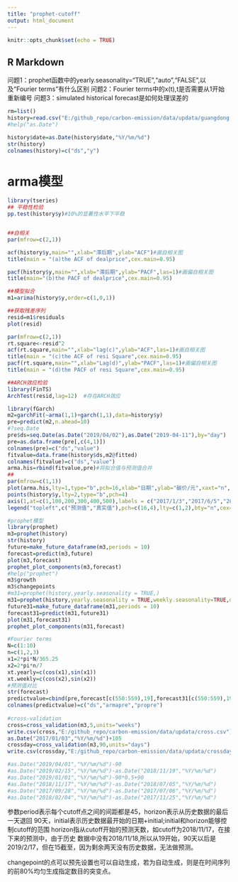 ```yaml
---
title: "prophet-cutoff"
output: html_document
---
```


```r
knitr::opts_chunk$set(echo = TRUE)
```

## R Markdown

问题1：prophet函数中的yearly.seasonality="TRUE","auto","FALSE",以及“Fourier terms”有什么区别
问题2：Fourier terms中的x(t),t是否需要从1开始重新编号
问题3：simulated historical forecast是如何处理误差的 
```r
rm=list()
history=read.csv("E:/github_repo/carbon-emission/data/updata/guangdong.csv")
#help("as.Date")

history$date=as.Date(history$date,"%Y/%m/%d")
str(history)
colnames(history)=c("ds","y")
```
# arma模型

```r
library(tseries)
## 平稳性检验
pp.test(history$y)#10%的显著性水平下平稳


##自相关
par(mfrow=c(2,1)) 

acf(history$y,main="",xlab="滞后期",ylab="ACF")#画自相关图
title(main = "(a)the ACF of dealprice",cex.main=0.95)

pacf(history$y,main="",xlab="滞后期",ylab="PACF",las=1)#画偏自相关图
title(main="(b)the PACF of dealprice",cex.main=0.95)

##模型拟合
m1=arima(history$y,order=c(1,0,1))

##获取残差序列
resid=m1$residuals
plot(resid)

par(mfrow=c(2,1))
rt.square<-resid^2
acf(rt.square,main="",xlab="lag(c)",ylab="ACF",las=1)#画自相关图
title(main = "(c)the ACF of resi Square",cex.main=0.95)
pacf(rt.square,main="",xlab="Lag(d)",ylab="PACF",las=1)#画偏自相关图
title(main = "(d)the PACF of resi Square",cex.main=0.95)

##ARCH效应检验
library(FinTS)
ArchTest(resid,lag=12)  #存在ARCH效应

library(fGarch)
m2=garchFit(~arma(1,1)+garch(1,1),data=history$y)
pre=predict(m2,n.ahead=10)
#?seq.Date
pre$ds=seq.Date(as.Date("2019/04/02"),as.Date("2019-04-11"),by="day")
pre=as.data.frame(pre[,c(4,1)])
colnames(pre)=c("ds","value")
fitvalue=data.frame(history$ds,m2@fitted)
colnames(fitvalue)=c("ds","value")
arma.his=rbind(fitvalue,pre)#将拟合值与预测值合并
##
par(mfrow=c(1,1))
plot(arma.his,lty=1,type="b",pch=16,xlab="日期",ylab="碳价/元",xaxt="n",cex.lab=0.8,cex.axis=0.7,ylim=c(11,19))
points(history$y,lty=2,type="b",pch=4)
axis(1,at=c(1,100,200,300,400,500),labels = c("2017/1/3","2017/6/5","2017/10/30","2018/3/27","2018/8/16","2019/1/15"),cex.axis=0.7)
legend("topleft",c("预测值","真实值"),pch=c(16,4),lty=c(1,2),bty="n",cex=0.7)
```

```r
#prophet模型
library(prophet)
m3=prophet(history)
str(history)
future=make_future_dataframe(m3,periods = 10)
forecast=predict(m3,future)
plot(m3,forecast)
prophet_plot_components(m3,forecast)
#help("prophet")
m3$growth
m3$changepoints
#m31=prophet(history,yearly.seasonality = TRUE,)
m31=prophet(history,yearly.seasonality = TRUE,weekly.seasonality=TRUE,daily.seasonality = TRUE)
future31=make_future_dataframe(m31,periods = 10)
forecast31=predict(m31,future31)
plot(m31,forecast31)
prophet_plot_components(m31,forecast)

#Fourier terms
N=c(1:10)
n=c(1,2,3)
x1=2*pi*N/365.25
x2=2*pi*n/7
xt.yearly=c(cos(x1),sin(x1))
xt.weekly=c(cos(x2),sin(x2))
#预测值对比
str(forecast)
predictvalue=cbind(pre,forecast[c(550:559),19],forecast31[c(550:559),19])
colnames(predictvalue)=c("ds","armapre","propre")
  
#cross-validation
cross=cross_validation(m3,5,units="weeks")
write.csv(cross,"E:/github_repo/carbon-emission/data/updata/cross.csv")
as.Date("2017/01/03","%Y/%m/%d")+105
crossday=cross_validation(m3,90,units="days")
write.csv(crossday,"E:/github_repo/carbon-emission/data/updata/crossday.csv")
```

```r
#as.Date("2019/04/01","%Y/%m/%d")-90
#as.Date("2019/02/15","%Y/%m/%d")-as.Date("2018/11/19","%Y/%m/%d")
#as.Date("2019/01/01","%Y/%m/%d")-90*0.5+90
#as.Date("2018/11/17","%Y/%m/%d")-as.Date("2018/07/05","%Y/%m/%d")
#as.Date("2017/09/28","%Y/%m/%d")-as.Date("2017/07/06","%Y/%m/%d")
#as.Date("2018/02/04","%Y/%m/%d")-as.Date("2017/11/25","%Y/%m/%d")
```

参数period表示每个cutoff点之间的间距都是45，horizon表示从历史数据的最后一天退回
90天，initial表示历史数据最开始的日期+initial;initial和horizon能够控制cutoff的范围
horizon指从cutoff开始的预测天数，如cutoff为2018/11/17，在接下来的预测中，由于历史
数据中没有2018/11/18,所以从19开始，90天以后是2019/2/17，但在15截至，因为剩余两天没有历史数据，无法做预测。

changepoint的点可以预先设置也可以自动生成，若为自动生成，则是在时间序列的前80%均匀生成指定数目的突变点。